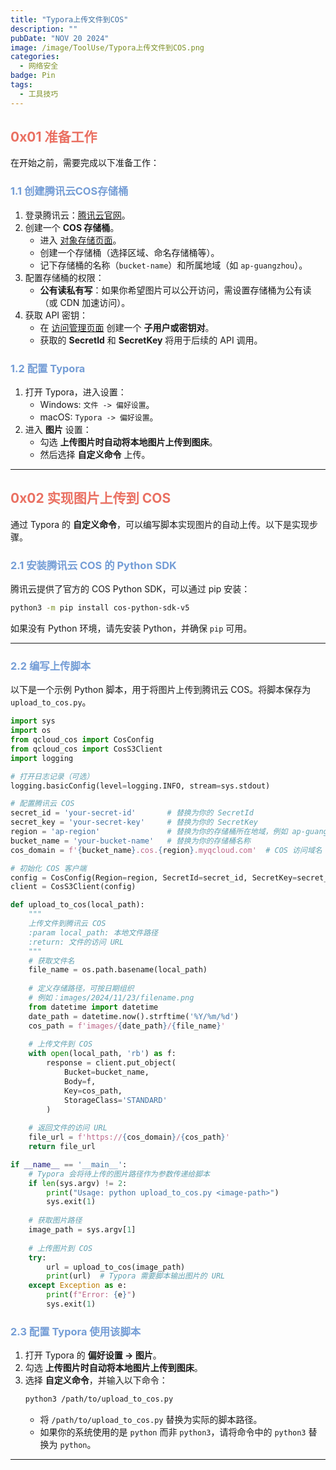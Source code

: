 ```yaml
---
title: "Typora上传文件到COS"
description: ""
pubDate: "NOV 20 2024"
image: /image/ToolUse/Typora上传文件到COS.png
categories:
  - 网络安全
badge: Pin
tags: 
  - 工具技巧
---
```

## <font color = "#EA7062">0x01 准备工作</font>

在开始之前，需要完成以下准备工作：

### <font color = "#749DD6">1.1 创建腾讯云COS存储桶</font>
1. 登录腾讯云：[腾讯云官网](https://cloud.tencent.com)。
2. 创建一个 **COS 存储桶**。
   - 进入 [对象存储页面](https://console.cloud.tencent.com/cos5)。
   - 创建一个存储桶（选择区域、命名存储桶等）。
   - 记下存储桶的名称（`bucket-name`）和所属地域（如 `ap-guangzhou`）。
3. 配置存储桶的权限：
   - **公有读私有写**：如果你希望图片可以公开访问，需设置存储桶为公有读（或 CDN 加速访问）。
4. 获取 API 密钥：
   - 在 [访问管理页面](https://console.cloud.tencent.com/cam/capi) 创建一个 **子用户或密钥对**。
   - 获取的 **SecretId** 和 **SecretKey** 将用于后续的 API 调用。


### <font color = "#749DD6">1.2 配置 Typora</font>
1. 打开 Typora，进入设置：
   - Windows: `文件 -> 偏好设置`。
   - macOS: `Typora -> 偏好设置`。
2. 进入 **图片** 设置：
   - 勾选 **上传图片时自动将本地图片上传到图床**。
   - 然后选择 **自定义命令** 上传。

---

## <font color = "#EA7062">0x02 实现图片上传到 COS</font>
通过 Typora 的 **自定义命令**，可以编写脚本实现图片的自动上传。以下是实现步骤。

### <font color = "#749DD6">2.1 安装腾讯云 COS 的 Python SDK</font>
腾讯云提供了官方的 COS Python SDK，可以通过 pip 安装：

```bash
python3 -m pip install cos-python-sdk-v5
```

如果没有 Python 环境，请先安装 Python，并确保 `pip` 可用。

---

### <font color = "#749DD6">2.2 编写上传脚本</font>
以下是一个示例 Python 脚本，用于将图片上传到腾讯云 COS。将脚本保存为 `upload_to_cos.py`。

```python
import sys
import os
from qcloud_cos import CosConfig
from qcloud_cos import CosS3Client
import logging

# 打开日志记录（可选）
logging.basicConfig(level=logging.INFO, stream=sys.stdout)

# 配置腾讯云 COS
secret_id = 'your-secret-id'       # 替换为你的 SecretId
secret_key = 'your-secret-key'     # 替换为你的 SecretKey
region = 'ap-region'               # 替换为你的存储桶所在地域，例如 ap-guangzhou
bucket_name = 'your-bucket-name'   # 替换为你的存储桶名称
cos_domain = f'{bucket_name}.cos.{region}.myqcloud.com'  # COS 访问域名

# 初始化 COS 客户端
config = CosConfig(Region=region, SecretId=secret_id, SecretKey=secret_key)
client = CosS3Client(config)

def upload_to_cos(local_path):
    """
    上传文件到腾讯云 COS
    :param local_path: 本地文件路径
    :return: 文件的访问 URL
    """
    # 获取文件名
    file_name = os.path.basename(local_path)
    
    # 定义存储路径，可按日期组织
    # 例如：images/2024/11/23/filename.png
    from datetime import datetime
    date_path = datetime.now().strftime('%Y/%m/%d')
    cos_path = f'images/{date_path}/{file_name}'
    
    # 上传文件到 COS
    with open(local_path, 'rb') as f:
        response = client.put_object(
            Bucket=bucket_name,
            Body=f,
            Key=cos_path,
            StorageClass='STANDARD'
        )
    
    # 返回文件的访问 URL
    file_url = f'https://{cos_domain}/{cos_path}'
    return file_url

if __name__ == '__main__':
    # Typora 会将待上传的图片路径作为参数传递给脚本
    if len(sys.argv) != 2:
        print("Usage: python upload_to_cos.py <image-path>")
        sys.exit(1)
    
    # 获取图片路径
    image_path = sys.argv[1]
    
    # 上传图片到 COS
    try:
        url = upload_to_cos(image_path)
        print(url)  # Typora 需要脚本输出图片的 URL
    except Exception as e:
        print(f"Error: {e}")
        sys.exit(1)
```

### <font color = "#749DD6">2.3 配置 Typora 使用该脚本</font>
1. 打开 Typora 的 **偏好设置 -> 图片**。
2. 勾选 **上传图片时自动将本地图片上传到图床**。
3. 选择 **自定义命令**，并输入以下命令：
   ```bash
   python3 /path/to/upload_to_cos.py
   ```
   - 将 `/path/to/upload_to_cos.py` 替换为实际的脚本路径。
   - 如果你的系统使用的是 `python` 而非 `python3`，请将命令中的 `python3` 替换为 `python`。

---
